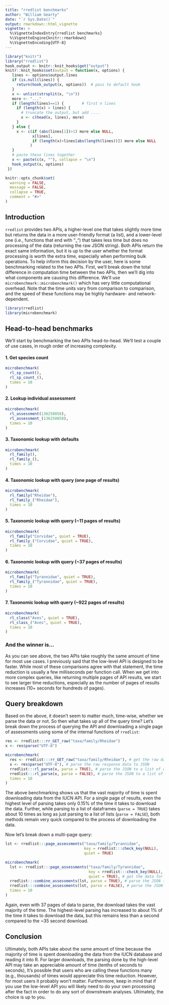 ```yaml
---
title: "rredlist benchmarks"
author: "William Gearty"
date: "`r Sys.Date()`"
output: rmarkdown::html_vignette
vignette: >
  %\VignetteIndexEntry{rredlist benchmarks}
  %\VignetteEngine{knitr::rmarkdown}
  %\VignetteEncoding{UTF-8}
---
```


```r
library("knitr")
library("rredlist")
hook_output <- knitr::knit_hooks$get("output")
knitr::knit_hooks$set(output = function(x, options) {
   lines <- options$output.lines
   if (is.null(lines)) {
     return(hook_output(x, options))  # pass to default hook
   }
   x <- unlist(strsplit(x, "\n"))
   more <- "..."
   if (length(lines)==1) {        # first n lines
     if (length(x) > lines) {
       # truncate the output, but add ....
       x <- c(head(x, lines), more)
     }
   } else {
     x <- c(if (abs(lines[1])>1) more else NULL,
            x[lines],
            if (length(x)>lines[abs(length(lines))]) more else NULL
           )
   }
   # paste these lines together
   x <- paste(c(x, ""), collapse = "\n")
   hook_output(x, options)
 })

knitr::opts_chunk$set(
  warning = FALSE,
  message = FALSE,
  collapse = TRUE,
  comment = "#>"
)
```

## Introduction

`rredlist` provides two APIs, a higher-level one that takes slightly more time but returns the data in a more user-friendly format (a list), and a lower-level one (i.e., functions that end with "_") that takes less time but does no processing of the data (returning the raw JSON string). Both APIs return the exact same information, but it is up to the user whether the format processing is worth the extra time, especially when performing bulk operations. To help inform this decision by the user, here is some benchmarking related to the two APIs. First, we'll break down the total difference in computation time between the two APIs, then we'll dig into what components are causing this difference. We'll use `microbenchmark::microbenchmark()` which has very little computational overhead. Note that the time units vary from comparison to comparison, and the speed of these functions may be highly hardware- and network-dependent.

```r
library(rredlist)
library(microbenchmark)
```

## Head-to-head benchmarks

We'll start by benchmarking the two APIs head-to-head. We'll test a couple of use cases, in rough order of increasing complexity.

#### 1\. Get species count

```r
microbenchmark(
  rl_sp_count(),
  rl_sp_count_(),
  times = 10
)
```

#### 2\. Lookup individual assessment

```r
microbenchmark(
  rl_assessment(136250858),
  rl_assessment_(136250858),
  times = 10
)
```

#### 3\. Taxonomic lookup with defaults

```r
microbenchmark(
  rl_family(),
  rl_family_(),
  times = 10
)
```

#### 4\. Taxonomic lookup with query (one page of results)

```r
microbenchmark(
  rl_family("Rheidae"),
  rl_family_("Rheidae"),
  times = 10
)
```

#### 5\. Taxonomic lookup with query (~11 pages of results)

```r
microbenchmark(
  rl_family("Corvidae", quiet = TRUE),
  rl_family_("Corvidae", quiet = TRUE),
  times = 10
)
```

#### 6\. Taxonomic lookup with query (~37 pages of results)

```r
microbenchmark(
  rl_family("Tyrannidae", quiet = TRUE),
  rl_family_("Tyrannidae", quiet = TRUE),
  times = 10
)
```

#### 7\. Taxonomic lookup with query (~922 pages of results)

```r
microbenchmark(
  rl_class("Aves", quiet = TRUE),
  rl_class_("Aves", quiet = TRUE),
  times = 10
)
```

### And the winner is...

As you can see above, the two APIs take roughly the same amount of time for most use cases. I previously said that the low-level API is designed to be faster. While most of these comparisons agree with that statement, the time reduction is usually a few milliseconds per function call. When we get into more complex queries, like returning multiple pages of API results, we start to see larger time reductions, especially as the number of pages of results increases (10+ seconds for hundreds of pages).

## Query breakdown

Based on the above, it doesn't seem to matter much, time-wise, whether we parse the data or not. So then what takes up all of the query time? Let's break down the process of querying the API and downloading a single page of assessments using some of the internal functions of `rredlist`:

```r
res <- rredlist:::rr_GET_raw("taxa/family/Rheidae")
x <- res$parse("UTF-8")
```

```r
microbenchmark(
  res <- rredlist:::rr_GET_raw("taxa/family/Rheidae"), # get the raw data for the first page
  x <- res$parse("UTF-8"), # parse the raw response data to JSON
  rredlist:::rl_parse(x, parse = TRUE), # parse the JSON to a list of dataframes
  rredlist:::rl_parse(x, parse = FALSE), # parse the JSON to a list of lists
  times = 10
)
```

The above benchmarking shows us that the vast majority of time is spent downloading data from the IUCN API. For a single page of results, even the highest level of parsing takes only 0.15% of the time it takes to download the data. Further, while parsing to a list of dataframes (`parse = TRUE`) takes about 10 times as long as just parsing to a list of lists (`parse = FALSE`), both methods remain very quick compared to the process of downloading the data.

Now let's break down a multi-page query:

```r
lst <- rredlist:::page_assessments("taxa/family/Tyrannidae",
                                   key = rredlist:::check_key(NULL),
                                   quiet = TRUE)
```

```r
microbenchmark(
  lst <- rredlist:::page_assessments("taxa/family/Tyrannidae",
                                     key = rredlist:::check_key(NULL),
                                     quiet = TRUE), # get the data for all of the pages
  rredlist:::combine_assessments(lst, parse = TRUE), # parse the JSON to a list of dataframes
  rredlist:::combine_assessments(lst, parse = FALSE), # parse the JSON to a list of lists
  times = 10
)
```

Again, even with 37 pages of data to parse, the download takes the vast majority of the time. The highest-level parsing has increased to about 1% of the time it takes to download the data, but this remains less than a second compared to the ~35 second download.

## Conclusion

Ultimately, both APIs take about the same amount of time because the majority of time is spent downloading the data from the IUCN database and reading it into R. For larger downloads, the parsing done by the high-level API may take an appreciable amount of time (tenths of seconds to seconds), It's possible that users who are calling these functions many (e.g., thousands) of times would appreciate this time reduction. However, for most users it probably won't matter. Furthermore, keep in mind that if you use the low-level API you will likely need to do your own processing after the fact in order to do any sort of downstream analyses. Ultimately, the choice is up to you.

